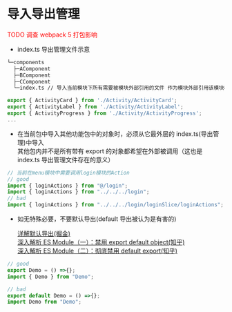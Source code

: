 
<Meta title="规约/导入导出管理" />

# 导入导出管理

<font color="red">TODO 调查 webpack 5 打包影响</font>

- index.ts 导出管理文件示意

```txt
└─components
  ├─AComponent
  ├─BComponent
  ├─CComponent
  └─index.ts // 导入当前模块下所有需要被模块外部引用的文件 作为模块外部引用该模块相关内容的唯一入口
```

```ts
export { ActivityCard } from './Activity/ActivityCard';
export { ActivityLabel } from './Activity/ActivityLabel';
export { ActivityProgress } from './Activity/ActivityProgress';
...
```

- 在当前包中导入其他功能包中的对象时，必须从它最外层的 index.ts(导出管理)中导入  
  其他包内并不是所有带有 export 的对象都希望在外部被调用（这也是 index.ts 导出管理文件存在的意义）

```ts
// 当前在menu模块中需要调用login模块的Action
// good
import { loginActions } from "@/login";
import { loginActions } from "../../../login";
// bad
import { loginActions } from "../../../login/loginSlice/loginActions";
```

- 如无特殊必要，不要默认导出(default 导出被认为是有害的)

  [详解默认导出(掘金)](https://juejin.cn/post/6864340338060820487)  
  [深入解析 ES Module（一）：禁用 export default object(知乎)](https://zhuanlan.zhihu.com/p/40733281)  
  [深入解析 ES Module（二）：彻底禁用 default export(知乎)](https://zhuanlan.zhihu.com/p/97335917)

```ts
// good
export Demo = () =>{};
import { Demo } from "Demo";

// bad
export default Demo = () =>{};
import Demo from "Demo";
```
